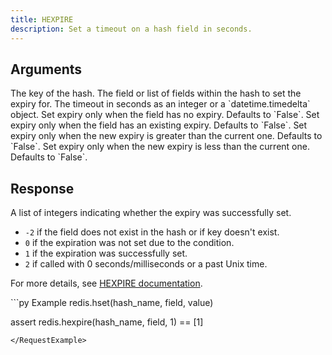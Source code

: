 ```yaml
---
title: HEXPIRE
description: Set a timeout on a hash field in seconds.
---
```


## Arguments

<ParamField body="key" type="str" required>
  The key of the hash.
</ParamField>

<ParamField body="fields" type="Union[str, List[str]]" required>
  The field or list of fields within the hash to set the expiry for.
</ParamField>

<ParamField body="seconds" type="Union[int, datetime.timedelta]" required>
  The timeout in seconds as an integer or a `datetime.timedelta` object.
</ParamField>

<ParamField body="nx" type="bool" optional>
  Set expiry only when the field has no expiry. Defaults to `False`.
</ParamField>

<ParamField body="xx" type="bool" optional>
  Set expiry only when the field has an existing expiry. Defaults to `False`.
</ParamField>

<ParamField body="gt" type="bool" optional>
  Set expiry only when the new expiry is greater than the current one. Defaults to `False`.
</ParamField>

<ParamField body="lt" type="bool" optional>
  Set expiry only when the new expiry is less than the current one. Defaults to `False`.
</ParamField>

## Response

<ResponseField type="List[int]" required>
  A list of integers indicating whether the expiry was successfully set.

  - `-2` if the field does not exist in the hash or if key doesn't exist.
  - `0` if the expiration was not set due to the condition.
  - `1` if the expiration was successfully set.
  - `2` if called with 0 seconds/milliseconds or a past Unix time.

  For more details, see [HEXPIRE documentation](https://redis.io/commands/hexpire).
</ResponseField>

<RequestExample>
```py Example
redis.hset(hash_name, field, value)

assert redis.hexpire(hash_name, field, 1) == [1]
```
</RequestExample>
